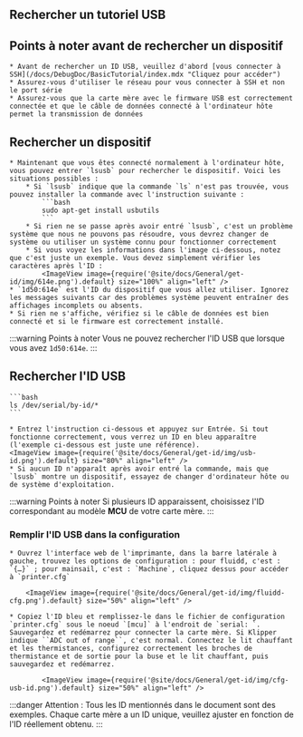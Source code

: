 ## Rechercher un tutoriel USB

## Points à noter avant de rechercher un dispositif

    * Avant de rechercher un ID USB, veuillez d'abord [vous connecter à SSH](/docs/DebugDoc/BasicTutorial/index.mdx "Cliquez pour accéder")
    * Assurez-vous d'utiliser le réseau pour vous connecter à SSH et non le port série
    * Assurez-vous que la carte mère avec le firmware USB est correctement connectée et que le câble de données connecté à l'ordinateur hôte permet la transmission de données

## Rechercher un dispositif

    * Maintenant que vous êtes connecté normalement à l'ordinateur hôte, vous pouvez entrer `lsusb` pour rechercher le dispositif. Voici les situations possibles :
        * Si `lsusb` indique que la commande `ls` n'est pas trouvée, vous pouvez installer la commande avec l'instruction suivante :
            ```bash
            sudo apt-get install usbutils
            ```
        * Si rien ne se passe après avoir entré `lsusb`, c'est un problème système que nous ne pouvons pas résoudre, vous devrez changer de système ou utiliser un système connu pour fonctionner correctement
        * Si vous voyez les informations dans l'image ci-dessous, notez que c'est juste un exemple. Vous devez simplement vérifier les caractères après l'ID :
            <ImageView image={require('@site/docs/General/get-id/img/614e.png').default} size="100%" align="left" />
    * `1d50:614e` est l'ID du dispositif que vous allez utiliser. Ignorez les messages suivants car des problèmes système peuvent entraîner des affichages incomplets ou absents.
    * Si rien ne s'affiche, vérifiez si le câble de données est bien connecté et si le firmware est correctement installé.

:::warning Points à noter
Vous ne pouvez rechercher l'ID USB que lorsque vous avez `1d50:614e`.
:::

## Rechercher l'ID USB

    ```bash
    ls /dev/serial/by-id/*
    ```

    * Entrez l'instruction ci-dessous et appuyez sur Entrée. Si tout fonctionne correctement, vous verrez un ID en bleu apparaître (l'exemple ci-dessous est juste une référence).
    <ImageView image={require('@site/docs/General/get-id/img/usb-id.png').default} size="80%" align="left" />
    * Si aucun ID n'apparaît après avoir entré la commande, mais que `lsusb` montre un dispositif, essayez de changer d'ordinateur hôte ou de système d'exploitation.

:::warning Points à noter
Si plusieurs ID apparaissent, choisissez l'ID correspondant au modèle **MCU** de votre carte mère.
:::

### Remplir l'ID USB dans la configuration

    * Ouvrez l'interface web de l'imprimante, dans la barre latérale à gauche, trouvez les options de configuration : pour fluidd, c'est : `{…}` ; pour mainsail, c'est : `Machine`, cliquez dessus pour accéder à `printer.cfg`

        <ImageView image={require('@site/docs/General/get-id/img/fluidd-cfg.png').default} size="50%" align="left" />

    * Copiez l'ID bleu et remplissez-le dans le fichier de configuration `printer.cfg` sous le noeud `[mcu]` à l'endroit de `serial: `. Sauvegardez et redémarrez pour connecter la carte mère. Si Klipper indique ``ADC out of range``, c'est normal. Connectez le lit chauffant et les thermistances, configurez correctement les broches de thermistance et de sortie pour la buse et le lit chauffant, puis sauvegardez et redémarrez.

            <ImageView image={require('@site/docs/General/get-id/img/cfg-usb-id.png').default} size="50%" align="left" />

:::danger
Attention : Tous les ID mentionnés dans le document sont des exemples. Chaque carte mère a un ID unique, veuillez ajuster en fonction de l'ID réellement obtenu.
:::